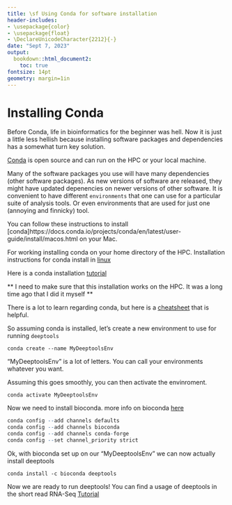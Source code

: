 ```yaml
---
title: \sf Using Conda for software installation
header-includes:
- \usepackage{color}
- \usepackage{float}
- \DeclareUnicodeCharacter{2212}{-}
date: "Sept 7, 2023"
output:
  bookdown::html_document2:
    toc: true
fontsize: 14pt
geometry: margin=1in
---
```



# Installing Conda

Before Conda, life in bioinformatics for the beginner was hell. Now it is just a little less hellish because installing software packages and dependencies has a somewhat turn key solution. 

[Conda](https://anaconda.org/anaconda/conda) is open source and can run on the HPC or your local machine. 

Many of the software packages you use will have many dependencies (other software packages). As new versions of software are released, they might have updated depenencies on newer versions of other software. It is convenient to have different `environments` that one can use for a particular suite of analysis tools. Or even environments that are used for just one (annoying and finnicky) tool. 

You can follow these instructions to install [conda]https://docs.conda.io/projects/conda/en/latest/user-guide/install/macos.html on your Mac.

For working installing conda on your home directory of the HPC.
Installation instructions for conda install in [linux](https://docs.conda.io/projects/conda/en/latest/user-guide/install/linux.html)

Here is a conda installation [tutorial](https://rabernat.medium.com/custom-conda-environments-for-data-science-on-hpc-clusters-32d58c63aa95)

** I need to make sure that this installation works on the HPC. It was a long time ago that I did it myself **

There is a lot to learn regarding conda, but here is a [cheatsheet](https://docs.conda.io/projects/conda/en/latest/_downloads/843d9e0198f2a193a3484886fa28163c/conda-cheatsheet.pdf) that is helpful.

So assuming conda is installed, let's create a new environment to use for running `deeptools`

```conda create --name MyDeeptoolsEnv
```

"MyDeeptoolsEnv" is a lot of letters. You can call your environments whatever you want.

Assuming this goes smoothly, you can then activate the envinroment.

```conda activate MyDeeptoolsEnv
```

Now we need to install bioconda. more info on bioconda [here](https://bioconda.github.io/)

```r
conda config --add channels defaults
conda config --add channels bioconda
conda config --add channels conda-forge
conda config --set channel_priority strict
```
Ok, with bioconda set up on our "MyDeeptoolsEnv" we can now actually install deeptools

```conda install -c bioconda deeptools
```

Now we are ready to run deeptools! You can find a usage of deeptools in the short read RNA-Seq [Tutorial](https://uconnmiura.github.io/comp_camp/lectures/lecture_2.html#conda)


